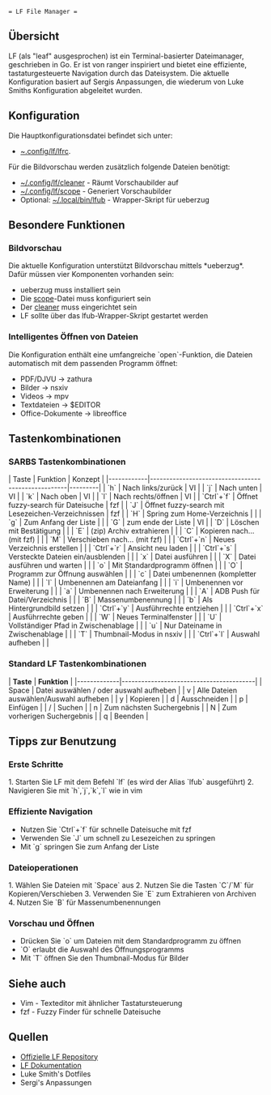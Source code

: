  = LF File Manager =

== Übersicht ==
LF (als "leaf" ausgesprochen) ist ein Terminal-basierter Dateimanager, geschrieben in Go. Er ist von ranger inspiriert und bietet eine effiziente, tastaturgesteuerte Navigation durch das Dateisystem. Die aktuelle Konfiguration basiert auf Sergis Anpassungen, die wiederum von Luke Smiths Konfiguration abgeleitet wurden.

== Konfiguration ==
Die Hauptkonfigurationsdatei befindet sich unter:
* [[file:~/.config/lf/lfrc|~.config/lf/lfrc]].
Für die Bildvorschau werden zusätzlich folgende Dateien benötigt:
* [[file:~/.config/lf/cleaner|~/.config/lf/cleaner]] - Räumt Vorschaubilder auf
* [[file:~/.config/lf/scope|~/.config/lf/scope]] - Generiert Vorschaubilder
* Optional: [[file:~/.local/bin/lfub|~/.local/bin/lfub]] - Wrapper-Skript für ueberzug

== Besondere Funktionen ==
=== Bildvorschau ===
Die aktuelle Konfiguration unterstützt Bildvorschau mittels *ueberzug*. Dafür müssen vier Komponenten vorhanden sein:
* ueberzug muss installiert sein
* Die [[file:~/.config/lf/scope|scope]]-Datei muss konfiguriert sein
* Der [[file:~/.config/lf/cleaner|cleaner]] muss eingerichtet sein
* LF sollte über das lfub-Wrapper-Skript gestartet werden

=== Intelligentes Öffnen von Dateien ===
Die Konfiguration enthält eine umfangreiche `open`-Funktion, die Dateien automatisch mit dem passenden Programm öffnet:
* PDF/DJVU → zathura
* Bilder → nsxiv
* Videos → mpv
* Textdateien → $EDITOR
* Office-Dokumente → libreoffice

== Tastenkombinationen ==
=== SARBS Tastenkombinationen ===
| Taste      | Funktion                                           | Konzept |
|------------|----------------------------------------------------|---------|
| `h`        | Nach links/zurück                                  | VI      |
| `j`        | Nach unten                                         | VI      |
| `k`        | Nach oben                                          | VI      |
| `l`        | Nach rechts/öffnen                                 | VI      |
| `Ctrl`+`f` | Öffnet fuzzy-search für Dateisuche                 | fzf     |
| `J`        | Öffnet fuzzy-search mit Lesezeichen-Verzeichnissen | fzf     |
| `H`        | Spring zum Home-Verzeichnis                        |         |
| `g`        | Zum Anfang der Liste                               |         |
| `G`        | zum ende der Liste                                 | VI      |
| `D`        | Löschen mit Bestätigung                            |         |
| `E`        | (zip) Archiv extrahieren                           |         |
| `C`        | Kopieren nach... (mit fzf)                         |         |
| `M`        | Verschieben nach... (mit fzf)                      |         |
| `Ctrl`+`n` | Neues Verzeichnis erstellen                        |         |
| `Ctrl`+`r` | Ansicht neu laden                                  |         |
| `Ctrl`+`s` | Versteckte Dateien ein/ausblenden                  |         |
| `x`        | Datei ausführen                                    |         |
| `X`        | Datei ausführen und warten                         |         |
| `o`        | Mit Standardprogramm öffnen                        |         |
| `O`        | Programm zur Öffnung auswählen                     |         |
| `c`        | Datei umbenennen (kompletter Name)                 |         |
| `I`        | Umbenennen am Dateianfang                          |         |
| `i`        | Umbenennen vor Erweiterung                         |         |
| `a`        | Umbenennen nach Erweiterung                        |         |
| `A`        | ADB Push für Datei/Verzeichnis                     |         |
| `B`        | Massenumbenennung                                  |         |
| `b`        | Als Hintergrundbild setzen                         |         |
| `Ctrl`+`y` | Ausführrechte entziehen                            |         |
| `Ctrl`+`x` | Ausführrechte geben                                |         |
| `W`        | Neues Terminalfenster                              |         |
| `U`        | Vollständiger Pfad in Zwischenablage               |         |
| `u`        | Nur Dateiname in Zwischenablage                    |         |
| `T`        | Thumbnail-Modus in nsxiv                           |         |
| `Ctrl`+`l` | Auswahl aufheben                                   |         |

=== Standard LF Tastenkombinationen ===
| '''Taste''' | '''Funktion'''                          |
|-------------|-----------------------------------------|
| Space       | Datei auswählen / oder auswahl aufheben |
| v           | Alle Dateien auswählen/Auswahl aufheben |
| y           | Kopieren                                |
| d           | Ausschneiden                            |
| p           | Einfügen                                |
| /           | Suchen                                  |
| n           | Zum nächsten Suchergebnis               |
| N           | Zum vorherigen Suchergebnis             |
| q           | Beenden                                 |

== Tipps zur Benutzung ==
=== Erste Schritte ===
1. Starten Sie LF mit dem Befehl `lf` (es wird der Alias `lfub` ausgeführt)
2. Navigieren Sie mit `h`,`j`,`k`,`l` wie in vim

=== Effiziente Navigation ===
* Nutzen Sie `Ctrl`+`f` für schnelle Dateisuche mit fzf
* Verwenden Sie `J` um schnell zu Lesezeichen zu springen
* Mit `g` springen Sie zum Anfang der Liste

=== Dateioperationen ===
1. Wählen Sie Dateien mit `Space` aus
2. Nutzen Sie die Tasten `C`/`M` für Kopieren/Verschieben
3. Verwenden Sie `E` zum Extrahieren von Archiven
4. Nutzen Sie `B` für Massenumbenennungen

=== Vorschau und Öffnen ===
* Drücken Sie `o` um Dateien mit dem Standardprogramm zu öffnen
* `O` erlaubt die Auswahl des Öffnungsprogramms
* Mit `T` öffnen Sie den Thumbnail-Modus für Bilder

== Siehe auch ==
* Vim - Texteditor mit ähnlicher Tastatursteuerung
* fzf - Fuzzy Finder für schnelle Dateisuche

== Quellen ==
* [https://github.com/gokcehan/lf Offizielle LF Repository]
* [https://godoc.org/github.com/gokcehan/lf LF Dokumentation]
* Luke Smith's Dotfiles
* Sergi's Anpassungen
